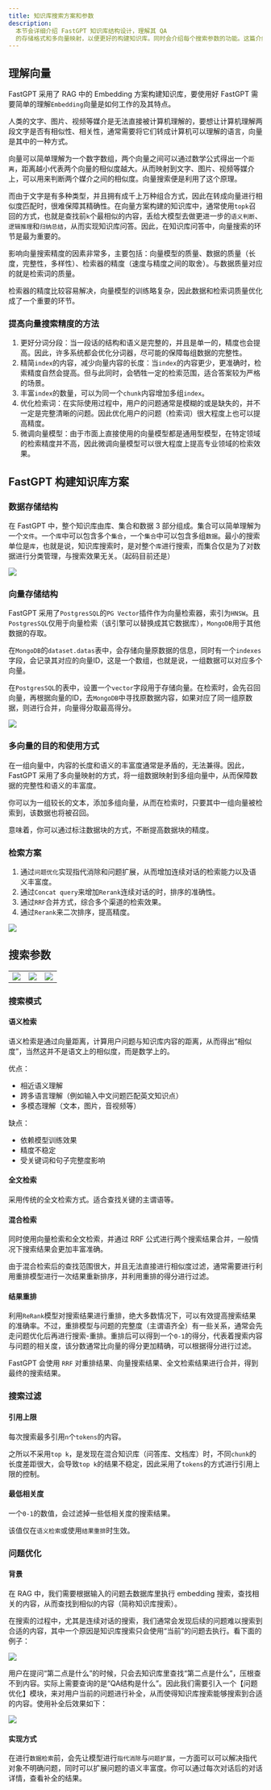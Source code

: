 ```yaml
---
title: 知识库搜索方案和参数
description:
  本节会详细介绍 FastGPT 知识库结构设计，理解其 QA
  的存储格式和多向量映射，以便更好的构建知识库。同时会介绍每个搜索参数的功能。这篇介绍主要以使用为主，详细原理不多介绍。
---
```


## 理解向量

FastGPT 采用了 RAG 中的 Embedding 方案构建知识库，要使用好 FastGPT 需要简单的理解`Embedding`向量是如何工作的及其特点。

人类的文字、图片、视频等媒介是无法直接被计算机理解的，要想让计算机理解两段文字是否有相似性、相关性，通常需要将它们转成计算机可以理解的语言，向量是其中的一种方式。

向量可以简单理解为一个数字数组，两个向量之间可以通过数学公式得出一个`距离`，距离越小代表两个向量的相似度越大。从而映射到文字、图片、视频等媒介上，可以用来判断两个媒介之间的相似度。向量搜索便是利用了这个原理。

而由于文字是有多种类型，并且拥有成千上万种组合方式，因此在转成向量进行相似度匹配时，很难保障其精确性。在向量方案构建的知识库中，通常使用`topk`召回的方式，也就是查找前`k`个最相似的内容，丢给大模型去做更进一步的`语义判断`、`逻辑推理`和`归纳总结`，从而实现知识库问答。因此，在知识库问答中，向量搜索的环节是最为重要的。

影响向量搜索精度的因素非常多，主要包括：向量模型的质量、数据的质量（长度，完整性，多样性）、检索器的精度（速度与精度之间的取舍）。与数据质量对应的就是检索词的质量。

检索器的精度比较容易解决，向量模型的训练略复杂，因此数据和检索词质量优化成了一个重要的环节。


### 提高向量搜索精度的方法

1. 更好分词分段：当一段话的结构和语义是完整的，并且是单一的，精度也会提高。因此，许多系统都会优化分词器，尽可能的保障每组数据的完整性。
2. 精简`index`的内容，减少向量内容的长度：当`index`的内容更少，更准确时，检索精度自然会提高。但与此同时，会牺牲一定的检索范围，适合答案较为严格的场景。
3. 丰富`index`的数量，可以为同一个`chunk`内容增加多组`index`。
4. 优化检索词：在实际使用过程中，用户的问题通常是模糊的或是缺失的，并不一定是完整清晰的问题。因此优化用户的问题（检索词）很大程度上也可以提高精度。
5. 微调向量模型：由于市面上直接使用的向量模型都是通用型模型，在特定领域的检索精度并不高，因此微调向量模型可以很大程度上提高专业领域的检索效果。

## FastGPT 构建知识库方案

### 数据存储结构

在 FastGPT 中，整个知识库由库、集合和数据 3 部分组成。集合可以简单理解为一个`文件`。一个`库`中可以包含多个`集合`，一个`集合`中可以包含多组`数据`。最小的搜索单位是`库`，也就是说，知识库搜索时，是对整个`库`进行搜索，而集合仅是为了对数据进行分类管理，与搜索效果无关。（起码目前还是）

![](/imgs/dataset_tree.png)

### 向量存储结构

FastGPT 采用了`PostgresSQL`的`PG Vector`插件作为向量检索器，索引为`HNSW`。且`PostgresSQL`仅用于向量检索（该引擎可以替换成其它数据库），`MongoDB`用于其他数据的存取。

在`MongoDB`的`dataset.datas`表中，会存储向量原数据的信息，同时有一个`indexes`字段，会记录其对应的向量ID，这是一个数组，也就是说，一组数据可以对应多个向量。

在`PostgresSQL`的表中，设置一个`vector`字段用于存储向量。在检索时，会先召回向量，再根据向量的ID，去`MongoDB`中寻找原数据内容，如果对应了同一组原数据，则进行合并，向量得分取最高得分。

![](/imgs/datasetSetting1.png)

### 多向量的目的和使用方式

在一组向量中，内容的长度和语义的丰富度通常是矛盾的，无法兼得。因此，FastGPT 采用了多向量映射的方式，将一组数据映射到多组向量中，从而保障数据的完整性和语义的丰富度。

你可以为一组较长的文本，添加多组向量，从而在检索时，只要其中一组向量被检索到，该数据也将被召回。

意味着，你可以通过标注数据块的方式，不断提高数据块的精度。

### 检索方案

1. 通过`问题优化`实现指代消除和问题扩展，从而增加连续对话的检索能力以及语义丰富度。
2. 通过`Concat query`来增加`Rerank`连续对话的时，排序的准确性。
3. 通过`RRF`合并方式，综合多个渠道的检索效果。
4. 通过`Rerank`来二次排序，提高精度。

![](/imgs/dataset_search_process.png)


## 搜索参数
| | | |
| --- |---| --- |
|![](/imgs/dataset_search_params1.png)| ![](/imgs/dataset_search_params2.png) | ![](/imgs/dataset_search_params3.png) |

### 搜索模式

#### 语义检索

语义检索是通过向量距离，计算用户问题与知识库内容的距离，从而得出“相似度”，当然这并不是语文上的相似度，而是数学上的。

优点：
- 相近语义理解
- 跨多语言理解（例如输入中文问题匹配英文知识点）
- 多模态理解（文本，图片，音视频等）

缺点：
- 依赖模型训练效果
- 精度不稳定
- 受关键词和句子完整度影响

#### 全文检索

采用传统的全文检索方式。适合查找关键的主谓语等。

#### 混合检索

同时使用向量检索和全文检索，并通过 RRF 公式进行两个搜索结果合并，一般情况下搜索结果会更加丰富准确。

由于混合检索后的查找范围很大，并且无法直接进行相似度过滤，通常需要进行利用重排模型进行一次结果重新排序，并利用重排的得分进行过滤。

#### 结果重排

利用`ReRank`模型对搜索结果进行重排，绝大多数情况下，可以有效提高搜索结果的准确率。不过，重排模型与问题的完整度（主谓语齐全）有一些关系，通常会先走问题优化后再进行搜索-重排。重排后可以得到一个`0-1`的得分，代表着搜索内容与问题的相关度，该分数通常比向量的得分更加精确，可以根据得分进行过滤。

FastGPT 会使用 `RRF` 对重排结果、向量搜索结果、全文检索结果进行合并，得到最终的搜索结果。

### 搜索过滤

#### 引用上限

每次搜索最多引用`n`个`tokens`的内容。

之所以不采用`top k`，是发现在混合知识库（问答库、文档库）时，不同`chunk`的长度差距很大，会导致`top k`的结果不稳定，因此采用了`tokens`的方式进行引用上限的控制。

#### 最低相关度

一个`0-1`的数值，会过滤掉一些低相关度的搜索结果。

该值仅在`语义检索`或使用`结果重排`时生效。

### 问题优化

#### 背景

在 RAG 中，我们需要根据输入的问题去数据库里执行 embedding 搜索，查找相关的内容，从而查找到相似的内容（简称知识库搜索）。

在搜索的过程中，尤其是连续对话的搜索，我们通常会发现后续的问题难以搜索到合适的内容，其中一个原因是知识库搜索只会使用“当前”的问题去执行。看下面的例子：

![](/imgs/coreferenceResolution2.webp)

用户在提问“第二点是什么”的时候，只会去知识库里查找“第二点是什么”，压根查不到内容。实际上需要查询的是“QA结构是什么”。因此我们需要引入一个【问题优化】模块，来对用户当前的问题进行补全，从而使得知识库搜索能够搜索到合适的内容。使用补全后效果如下：

![](/imgs/coreferenceResolution3.webp)

#### 实现方式

在进行`数据检索`前，会先让模型进行`指代消除`与`问题扩展`，一方面可以可以解决指代对象不明确问题，同时可以扩展问题的语义丰富度。你可以通过每次对话后的对话详情，查看补全的结果。
